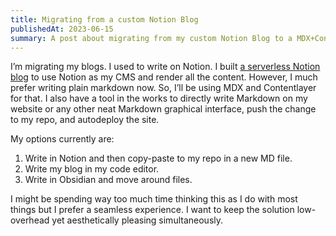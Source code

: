 ```yaml
---
title: Migrating from a custom Notion Blog
publishedAt: 2023-06-15
summary: A post about migrating from my custom Notion Blog to a MDX+Contentlayer blog.
---
```


I’m migrating my blogs. I used to write on Notion.
I built [a serverless Notion blog](https://github.com/arthtyagi/serverless-notion-blog)
to use Notion as my CMS and render all the content.
However, I much prefer writing plain markdown now. So, I’ll be using MDX and
Contentlayer for that. I also have a tool in the works to directly
write Markdown on my website or any other neat Markdown graphical
interface, push the change to my repo, and autodeploy the site.

My options currently are:

1. Write in Notion and then copy-paste to my repo in a new MD file.
2. Write my blog in my code editor.
3. Write in Obsidian and move around files.

I might be spending way too much time thinking this as I do with
most things but I prefer a seamless experience. I want to keep the solution low-overhead yet aesthetically pleasing simultaneously.
